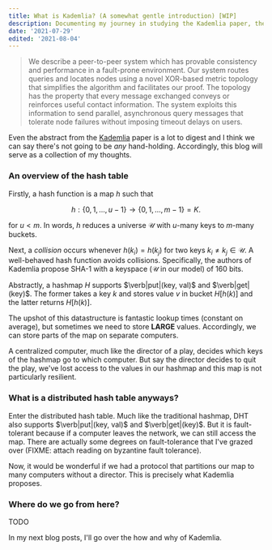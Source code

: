 ```yaml
---
title: What is Kademlia? (A somewhat gentle introduction) [WIP]
description: Documenting my journey in studying the Kademlia paper, the peer-to-peer ditributed hash table. 
date: '2021-07-29'
edited: '2021-08-04' 
---
```


> We describe a peer-to-peer system which has provable consistency and performance in a fault-prone
environment. Our system routes queries and locates
nodes using a novel XOR-based metric topology that
simplifies the algorithm and facilitates our proof.
The topology has the property that every message
exchanged conveys or reinforces useful contact information. The system exploits this information to
send parallel, asynchronous query messages that tolerate node failures without imposing timeout delays
on users.

Even the abstract from the [Kademlia](http://css.csail.mit.edu/6.824/2014/papers/kademlia.pdf) paper
is a lot to digest and I think we can say there's not going to be *any* hand-holding. 
Accordingly, this blog will serve as a collection of my thoughts.

### An overview of the hash table
Firstly, a hash function is a map $h$ such that

$$
h : \{0, 1, ..., u - 1\} \to \{0, 1, ..., m -1\} = K.
$$

for $u < m$. In words, $h$ reduces a universe 
$\mathcal{U}$ with $u$-many keys to $m$-many buckets. 

Next, a *collision* occurs whenever 
$h(k_i) = h(k_j)$
for two keys $k_i \neq k_j \in \mathcal{U}$.
A well-behaved hash function avoids collisions.
Specifically, the authors of Kademlia propose SHA-1
with a keyspace ($\mathcal{U}$ in our model) of 160 bits.

Abstractly, a hashmap $H$ supports $\verb|put|(key, val)$ and 
$\verb|get|(key)$. The former takes a key $k$ and stores value $v$
in bucket $H[h(k)]$ and the latter returns 
$H[h(k)]$. 

The upshot of this datastructure is fantastic
lookup times (constant on average), but sometimes
we need to store **LARGE** values. 
Accordingly, we can store parts of the map
on separate computers. 

A centralized computer, much
like the director of a play, decides which keys
of the hashmap go to which computer. But say
the director decides to quit the play,
we've lost access to the values in our hashmap and 
this map is not particularly resilient.

### What is a distributed hash table anyways?

Enter the distributed hash table. Much like the
traditional hashmap, DHT 
also supports $\verb|put|(key, val)$ and 
$\verb|get|(key)$. But it is fault-tolerant because 
if a computer leaves the network, we can still access 
the map. There are actually some degrees on 
fault-tolerance that I've grazed over (FIXME: 
attach reading on byzantine fault tolerance). 

Now, it would be wonderful if we had a protocol 
that partitions our map to many computers without
a director. This is precisely what Kademlia proposes.

### Where do we go from here?

TODO

In my next blog posts, I'll go over the how and why
of Kademlia. 

